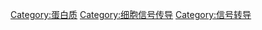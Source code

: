 {{Commonscat|Receptors}}

[[Category:蛋白质|Category:蛋白质]]
[[Category:细胞信号传导|Category:细胞信号传导]]
[[Category:信号转导|Category:信号转导]]